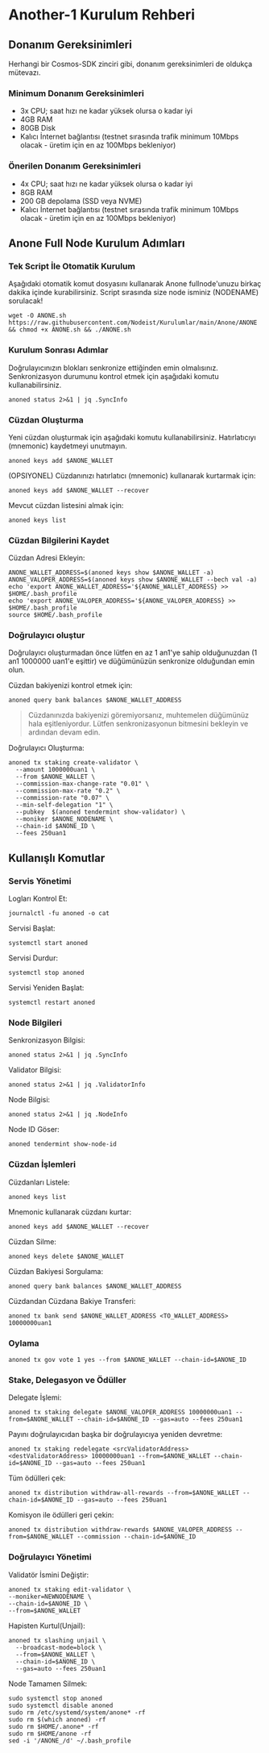 

# Another-1 Kurulum Rehberi
## Donanım Gereksinimleri
Herhangi bir Cosmos-SDK zinciri gibi, donanım gereksinimleri de oldukça mütevazı.

### Minimum Donanım Gereksinimleri
 - 3x CPU; saat hızı ne kadar yüksek olursa o kadar iyi
 - 4GB RAM
 - 80GB Disk
 - Kalıcı İnternet bağlantısı (testnet sırasında trafik minimum 10Mbps olacak - üretim için en az 100Mbps bekleniyor)

### Önerilen Donanım Gereksinimleri
 - 4x CPU; saat hızı ne kadar yüksek olursa o kadar iyi
 - 8GB RAM
 - 200 GB depolama (SSD veya NVME)
 - Kalıcı İnternet bağlantısı (testnet sırasında trafik minimum 10Mbps olacak - üretim için en az 100Mbps bekleniyor)

## Anone Full Node Kurulum Adımları
### Tek Script İle Otomatik Kurulum
Aşağıdaki otomatik komut dosyasını kullanarak Anone fullnode'unuzu birkaç dakika içinde kurabilirsiniz. 
Script sırasında size node isminiz (NODENAME) sorulacak!


```
wget -O ANONE.sh https://raw.githubusercontent.com/Nodeist/Kurulumlar/main/Anone/ANONE && chmod +x ANONE.sh && ./ANONE.sh
```

### Kurulum Sonrası Adımlar

Doğrulayıcınızın blokları senkronize ettiğinden emin olmalısınız. 
Senkronizasyon durumunu kontrol etmek için aşağıdaki komutu kullanabilirsiniz.
```
anoned status 2>&1 | jq .SyncInfo
```

### Cüzdan Oluşturma
Yeni cüzdan oluşturmak için aşağıdaki komutu kullanabilirsiniz. Hatırlatıcıyı (mnemonic) kaydetmeyi unutmayın.
```
anoned keys add $ANONE_WALLET
```

(OPSIYONEL) Cüzdanınızı hatırlatıcı (mnemonic) kullanarak kurtarmak için:
```
anoned keys add $ANONE_WALLET --recover
```

Mevcut cüzdan listesini almak için:
```
anoned keys list
```

### Cüzdan Bilgilerini Kaydet
Cüzdan Adresi Ekleyin:
```
ANONE_WALLET_ADDRESS=$(anoned keys show $ANONE_WALLET -a)
ANONE_VALOPER_ADDRESS=$(anoned keys show $ANONE_WALLET --bech val -a)
echo 'export ANONE_WALLET_ADDRESS='${ANONE_WALLET_ADDRESS} >> $HOME/.bash_profile
echo 'export ANONE_VALOPER_ADDRESS='${ANONE_VALOPER_ADDRESS} >> $HOME/.bash_profile
source $HOME/.bash_profile
```


### Doğrulayıcı oluştur
Doğrulayıcı oluşturmadan önce lütfen en az 1 an1'ye sahip olduğunuzdan (1 an1 1000000 uan1'e eşittir) ve düğümünüzün senkronize olduğundan emin olun.

Cüzdan bakiyenizi kontrol etmek için:
```
anoned query bank balances $ANONE_WALLET_ADDRESS
```
> Cüzdanınızda bakiyenizi göremiyorsanız, muhtemelen düğümünüz hala eşitleniyordur. Lütfen senkronizasyonun bitmesini bekleyin ve ardından devam edin. 

Doğrulayıcı Oluşturma:
```
anoned tx staking create-validator \
  --amount 1000000uan1 \
  --from $ANONE_WALLET \
  --commission-max-change-rate "0.01" \
  --commission-max-rate "0.2" \
  --commission-rate "0.07" \
  --min-self-delegation "1" \
  --pubkey  $(anoned tendermint show-validator) \
  --moniker $ANONE_NODENAME \
  --chain-id $ANONE_ID \
  --fees 250uan1
```



## Kullanışlı Komutlar
### Servis Yönetimi
Logları Kontrol Et:
```
journalctl -fu anoned -o cat
```

Servisi Başlat:
```
systemctl start anoned
```

Servisi Durdur:
```
systemctl stop anoned
```

Servisi Yeniden Başlat:
```
systemctl restart anoned
```

### Node Bilgileri
Senkronizasyon Bilgisi:
```
anoned status 2>&1 | jq .SyncInfo
```

Validator Bilgisi:
```
anoned status 2>&1 | jq .ValidatorInfo
```

Node Bilgisi:
```
anoned status 2>&1 | jq .NodeInfo
```

Node ID Göser:
```
anoned tendermint show-node-id
```

### Cüzdan İşlemleri
Cüzdanları Listele:
```
anoned keys list
```

Mnemonic kullanarak cüzdanı kurtar:
```
anoned keys add $ANONE_WALLET --recover
```

Cüzdan Silme:
```
anoned keys delete $ANONE_WALLET
```

Cüzdan Bakiyesi Sorgulama:
```
anoned query bank balances $ANONE_WALLET_ADDRESS
```

Cüzdandan Cüzdana Bakiye Transferi:
```
anoned tx bank send $ANONE_WALLET_ADDRESS <TO_WALLET_ADDRESS> 10000000uan1
```

### Oylama
```
anoned tx gov vote 1 yes --from $ANONE_WALLET --chain-id=$ANONE_ID
```

### Stake, Delegasyon ve Ödüller
Delegate İşlemi:
```
anoned tx staking delegate $ANONE_VALOPER_ADDRESS 10000000uan1 --from=$ANONE_WALLET --chain-id=$ANONE_ID --gas=auto --fees 250uan1
```

Payını doğrulayıcıdan başka bir doğrulayıcıya yeniden devretme:
```
anoned tx staking redelegate <srcValidatorAddress> <destValidatorAddress> 10000000uan1 --from=$ANONE_WALLET --chain-id=$ANONE_ID --gas=auto --fees 250uan1
```

Tüm ödülleri çek:
```
anoned tx distribution withdraw-all-rewards --from=$ANONE_WALLET --chain-id=$ANONE_ID --gas=auto --fees 250uan1
```

Komisyon ile ödülleri geri çekin:
```
anoned tx distribution withdraw-rewards $ANONE_VALOPER_ADDRESS --from=$ANONE_WALLET --commission --chain-id=$ANONE_ID
```

### Doğrulayıcı Yönetimi
Validatör İsmini Değiştir:
```
anoned tx staking edit-validator \
--moniker=NEWNODENAME \
--chain-id=$ANONE_ID \
--from=$ANONE_WALLET
```

Hapisten Kurtul(Unjail): 
```
anoned tx slashing unjail \
  --broadcast-mode=block \
  --from=$ANONE_WALLET \
  --chain-id=$ANONE_ID \
  --gas=auto --fees 250uan1
```


Node Tamamen Silmek:
```
sudo systemctl stop anoned
sudo systemctl disable anoned
sudo rm /etc/systemd/system/anone* -rf
sudo rm $(which anoned) -rf
sudo rm $HOME/.anone* -rf
sudo rm $HOME/anone -rf
sed -i '/ANONE_/d' ~/.bash_profile
```
